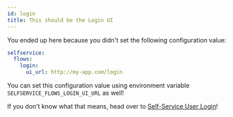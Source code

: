 ```yaml
---
id: login
title: This should be the Login UI
---
```


You ended up here because you didn't set the following configuration value:

```yaml title="path/to/kratos/config.yml
selfservice:
  flows:
    login:
      ui_url: http://my-app.com/login
```

You can set this configuration value using environment variable
`SELFSERVICE_FLOWS_LOGIN_UI_URL` as well!

If you don't know what that means, head over to
[Self-Service User Login](../self-service/flows/user-login.mdx)!
